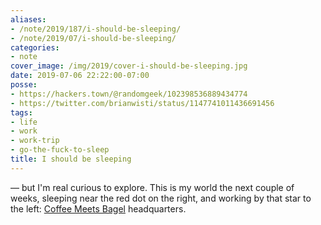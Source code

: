 ```yaml
---
aliases:
- /note/2019/187/i-should-be-sleeping/
- /note/2019/07/i-should-be-sleeping/
categories:
- note
cover_image: /img/2019/cover-i-should-be-sleeping.jpg
date: 2019-07-06 22:22:00-07:00
posse:
- https://hackers.town/@randomgeek/102398536889434774
- https://twitter.com/brianwisti/status/1147741011436691456
tags:
- life
- work
- work-trip
- go-the-fuck-to-sleep
title: I should be sleeping
---
```


— but I'm real curious to explore. This is my world the next couple of weeks,
sleeping near the red dot on the right, and working by that star to the left:
[Coffee Meets Bagel][] headquarters.

[Coffee Meets Bagel]: https://coffeemeetsbagel.com/